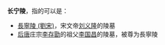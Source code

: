 '''长宁陵'''，指的可以是：

*[[長寧陵_(劉宋)|長寧陵 (劉宋)]]，宋文帝[[刘义隆|刘义隆]]的陵墓 
*[[后唐|后唐]]庄宗[[李存勖|李存勖]]的祖父[[李国昌|李国昌]]的陵墓，被尊为長寧陵

{{Disambig|Cat=三字墓葬建筑消歧义}}